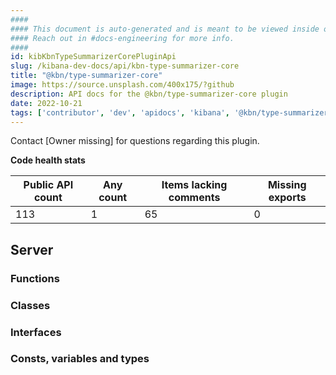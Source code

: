```yaml
---
####
#### This document is auto-generated and is meant to be viewed inside our experimental, new docs system.
#### Reach out in #docs-engineering for more info.
####
id: kibKbnTypeSummarizerCorePluginApi
slug: /kibana-dev-docs/api/kbn-type-summarizer-core
title: "@kbn/type-summarizer-core"
image: https://source.unsplash.com/400x175/?github
description: API docs for the @kbn/type-summarizer-core plugin
date: 2022-10-21
tags: ['contributor', 'dev', 'apidocs', 'kibana', '@kbn/type-summarizer-core']
---
```




Contact [Owner missing] for questions regarding this plugin.

**Code health stats**

| Public API count  | Any count | Items lacking comments | Missing exports |
|-------------------|-----------|------------------------|-----------------|
| 113 | 1 | 65 | 0 |

## Server

### Functions
<DocDefinitionList data={kbnTypeSummarizerCoreObj.server.functions}/>

### Classes
<DocDefinitionList data={kbnTypeSummarizerCoreObj.server.classes}/>

### Interfaces
<DocDefinitionList data={kbnTypeSummarizerCoreObj.server.interfaces}/>

### Consts, variables and types
<DocDefinitionList data={kbnTypeSummarizerCoreObj.server.misc}/>

